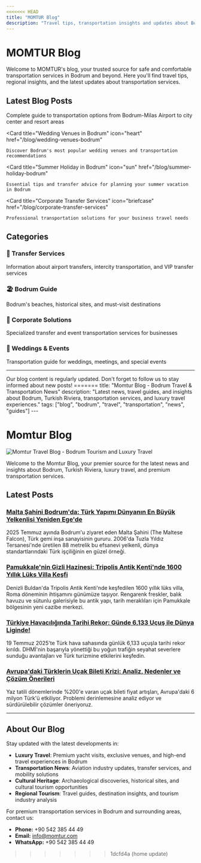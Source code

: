 ```yaml
---
<<<<<<< HEAD
title: "MOMTUR Blog"
description: "Travel tips, transportation insights and updates about Bodrum and surrounding areas"
---
```


# MOMTUR Blog

Welcome to MOMTUR's blog, your trusted source for safe and comfortable transportation services in Bodrum and beyond. Here you'll find travel tips, regional insights, and the latest updates about transportation services.

## Latest Blog Posts

<CardGroup cols={2}>
  <Card
    title="Bodrum Airport Transfer Guide"
    icon="plane"
    href="/blog/bodrum-airport-transfer-guide"
  >
    Complete guide to transportation options from Bodrum-Milas Airport to city center and resort areas
  </Card>
  
  <Card
    title="Wedding Venues in Bodrum"
    icon="heart"
    href="/blog/wedding-venues-bodrum"
  >
    Discover Bodrum's most popular wedding venues and transportation recommendations
  </Card>
  
  <Card
    title="Summer Holiday in Bodrum"
    icon="sun"
    href="/blog/summer-holiday-bodrum"
  >
    Essential tips and transfer advice for planning your summer vacation in Bodrum
  </Card>
  
  <Card
    title="Corporate Transfer Services"
    icon="briefcase"
    href="/blog/corporate-transfer-services"
  >
    Professional transportation solutions for your business travel needs
  </Card>
</CardGroup>

## Categories

### 🚗 Transfer Services
Information about airport transfers, intercity transportation, and VIP transfer services

### 🏖️ Bodrum Guide
Bodrum's beaches, historical sites, and must-visit destinations

### 💼 Corporate Solutions
Specialized transfer and event transportation services for businesses

### 💑 Weddings & Events
Transportation guide for weddings, meetings, and special events

---

<Info>
Our blog content is regularly updated. Don't forget to follow us to stay informed about new posts!
</Info>
=======
title: "Momtur Blog - Bodrum Travel & Transportation News"
description: "Latest news, travel guides, and insights about Bodrum, Turkish Riviera, transportation services, and luxury travel experiences."
tags: ["blog", "bodrum", "travel", "transportation", "news", "guides"]
---

# Momtur Blog

![Momtur Travel Blog - Bodrum Tourism and Luxury Travel](https://res.cloudinary.com/djzzikcey/image/upload/v1753431700/momtur_blog_header_bodrum.jpg)

Welcome to the Momtur Blog, your premier source for the latest news and insights about Bodrum, Turkish Riviera, luxury travel, and premium transportation services.

## Latest Posts

### [Malta Şahini Bodrum'da: Türk Yapımı Dünyanın En Büyük Yelkenlisi Yeniden Ege'de](/blog/malta-sahini-bodrum-turk-yapimi-dunyanin-en-buyuk-yelkenlisi)
2025 Temmuz ayında Bodrum'u ziyaret eden Malta Şahini (The Maltese Falcon), Türk gemi inşa sanayisinin gururu. 2006'da Tuzla Yıldız Tersanesi'nde üretilen 88 metrelik bu efsanevi yelkenli, dünya standartlarındaki Türk işçiliğinin en güzel örneği.

### [Pamukkale'nin Gizli Hazinesi: Tripolis Antik Kenti'nde 1600 Yıllık Lüks Villa Keşfi](/blog/pamukkale-gizli-hazinesi-tripolis-antik-kenti-1600-yillik-luks-villa-kesfi)
Denizli Buldan'da Tripolis Antik Kenti'nde keşfedilen 1600 yıllık lüks villa, Roma döneminin ihtişamını günümüze taşıyor. Rengarenk freskler, balık havuzu ve sütunlu galerisiyle bu antik yapı, tarih meraklıları için Pamukkale bölgesinin yeni cazibe merkezi.

### [Türkiye Havacılığında Tarihi Rekor: Günde 6,133 Uçuş ile Dünya Liginde!](/blog/turkiye-havaciliginda-tarihi-rekor-gunede-6133-ucus-ile-dunya-liginde)
19 Temmuz 2025'te Türk hava sahasında günlük 6,133 uçuşla tarihi rekor kırıldı. DHMİ'nin başarıyla yönettiği bu yoğun trafiğin seyahat severlere sunduğu avantajları ve Türk turizmine etkilerini keşfedin.

### [Avrupa'daki Türklerin Uçak Bileti Krizi: Analiz, Nedenler ve Çözüm Önerileri](/blog/avrupadaki-turklerin-ucak-bileti-krizi-analiz-nedenler-ve-cozum-onerileri)
Yaz tatili dönemlerinde %200'e varan uçak bileti fiyat artışları, Avrupa'daki 6 milyon Türk'ü etkiliyor. Problemi derinlemesine analiz ediyor ve sürdürülebilir çözümler öneriyoruz.

---

## About Our Blog

Stay updated with the latest developments in:
- **Luxury Travel**: Premium yacht visits, exclusive venues, and high-end travel experiences in Bodrum
- **Transportation News**: Aviation industry updates, transfer services, and mobility solutions
- **Cultural Heritage**: Archaeological discoveries, historical sites, and cultural tourism opportunities
- **Regional Tourism**: Travel guides, destination insights, and tourism industry analysis

For premium transportation services in Bodrum and surrounding areas, contact us:
- **Phone:** +90 542 385 44 49
- **Email:** info@momtur.com
- **WhatsApp:** +90 542 385 44 49
>>>>>>> 1dcfd4a (home update)
